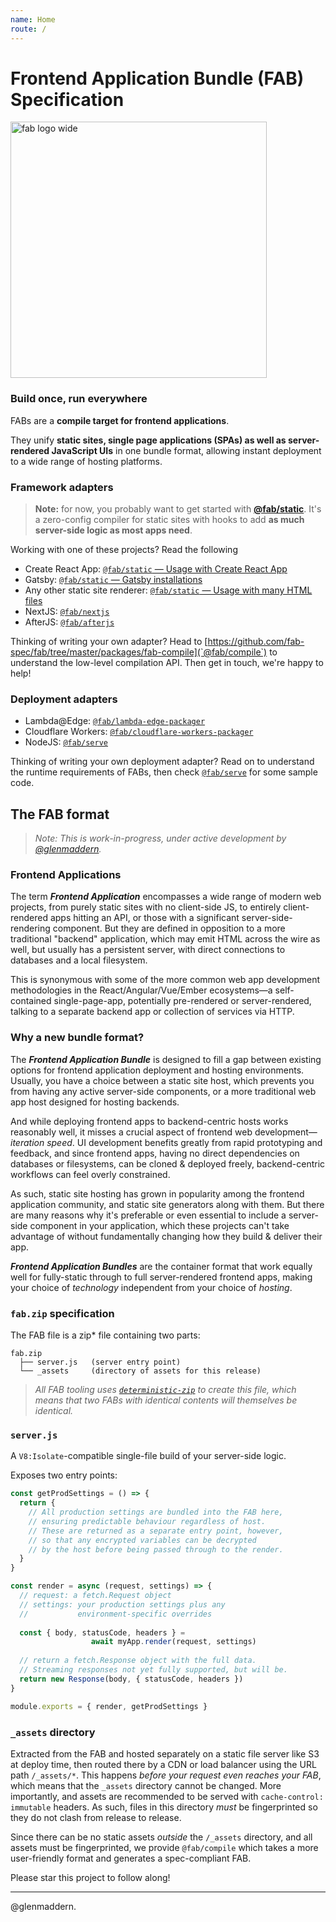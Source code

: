 ```yaml
---
name: Home
route: /
---
```


# Frontend Application Bundle (FAB) Specification

<img width="410" alt="fab logo wide" src="https://user-images.githubusercontent.com/23264/53390558-a7fb3e80-39e7-11e9-8b5b-d33640e6514f.png"/>

### Build once, run everywhere

FABs are a **compile target for frontend applications**.

They unify **static sites, single page applications (SPAs) as well as server-rendered JavaScript UIs** in one bundle format, allowing instant deployment to a wide range of hosting platforms.

### Framework adapters

> **Note:** for now, you probably want to get started with [**@fab/static**](https://github.com/fab-spec/fab/tree/master/packages/fab-static). It's a zero-config compiler for static sites with hooks to add **as much server-side logic as most apps need**.

Working with one of these projects? Read the following 

* Create React App: [`@fab/static` — Usage with Create React App](https://github.com/fab-spec/fab/tree/master/packages/fab-static)
* Gatsby: [`@fab/static` — Gatsby installations](https://github.com/fab-spec/fab/tree/master/packages/fab-static)
* Any other static site renderer: [`@fab/static` — Usage with many HTML files](https://github.com/fab-spec/fab/tree/master/packages/fab-static)
* NextJS: [`@fab/nextjs`](https://github.com/fab-spec/fab/tree/master/packages/fab-nextjs)
* AfterJS: [`@fab/afterjs`](https://github.com/fab-spec/fab/tree/master/packages/fab-afterjs)

Thinking of writing your own adapter? Head to [https://github.com/fab-spec/fab/tree/master/packages/fab-compile](`@fab/compile`) to understand the low-level compilation API. Then get in touch, we're happy to help!

### Deployment adapters

* Lambda@Edge: [`@fab/lambda-edge-packager`](https://github.com/fab-spec/lambda-edge-packager)
* Cloudflare Workers: [`@fab/cloudflare-workers-packager`](https://github.com/fab-spec/cloudflare-workers-packager)
* NodeJS: [`@fab/serve`](https://github.com/fab-spec/fab/tree/master/packages/fab-serve)

Thinking of writing your own deployment adapter? Read on to understand the runtime requirements of FABs, then check [`@fab/serve`](https://github.com/fab-spec/fab/tree/master/packages/fab-serve) for some sample code.

## The FAB format

> _Note: This is work-in-progress, under active development by [@glenmaddern](https://twitter.com/glenmaddern)._

### Frontend Applications

The term _**Frontend Application**_ encompasses a wide range of modern web projects, from purely static sites with no client-side JS, to entirely client-rendered apps hitting an API, or those with a significant server-side-rendering component. But they are defined in opposition to a more traditional "backend" application, which may emit HTML across the wire as well, but usually has a persistent server, with direct connections to databases and a local filesystem.

This is synonymous with some of the more common web app development methodologies in the React/Angular/Vue/Ember ecosystems—a self-contained single-page-app, potentially pre-rendered or server-rendered, talking to a separate backend app or collection of services via HTTP.

### Why a new bundle format?

The _**Frontend Application Bundle**_ is designed to fill a gap between existing options for frontend application deployment and hosting environments. Usually, you have a choice between a static site host, which prevents you from having any active server-side components, or a more traditional web app host designed for hosting backends.

And while deploying frontend apps to backend-centric hosts works reasonably well, it misses a crucial aspect of frontend web development—_iteration speed_. UI development benefits greatly from rapid prototyping and feedback, and since frontend apps, having no direct dependencies on databases or filesystems, can be cloned & deployed freely, backend-centric workflows can feel overly constrained.

As such, static site hosting has grown in popularity among the frontend application community, and static site generators along with them. But there are many reasons why it's preferable or even essential to include a server-side component in your application, which these projects can't take advantage of without fundamentally changing how they build & deliver their app.

_**Frontend Application Bundles**_ are the container format that work equally well for fully-static through to full server-rendered frontend apps, making your choice of _technology_ independent from your choice of _hosting_.

### `fab.zip` specification

The FAB file is a zip* file containing two parts:

```
fab.zip
  ├── server.js   (server entry point)
  └── _assets     (directory of assets for this release)
```

> _All FAB tooling uses [`deterministic-zip`](https://npm.im/deterministic-zip) to create this file, which means that two FABs with identical contents will themselves be identical._ 

### `server.js`

A `V8:Isolate`-compatible single-file build of your server-side logic.

Exposes two entry points:

```js
const getProdSettings = () => {
  return {
    // All production settings are bundled into the FAB here,
    // ensuring predictable behaviour regardless of host.
    // These are returned as a separate entry point, however,
    // so that any encrypted variables can be decrypted
    // by the host before being passed through to the render.
  }
}

const render = async (request, settings) => {
  // request: a fetch.Request object
  // settings: your production settings plus any
  //           environment-specific overrides
  
  const { body, statusCode, headers } = 
                  await myApp.render(request, settings)
  
  // return a fetch.Response object with the full data.
  // Streaming responses not yet fully supported, but will be.
  return new Response(body, { statusCode, headers })
}

module.exports = { render, getProdSettings }
```

### `_assets` directory

Extracted from the FAB and hosted separately on a static file server like S3 at deploy time, then routed there by a CDN or load balancer using the URL path `/_assets/*`. This happens _before your request even reaches your FAB_, which means that the `_assets` directory cannot be changed. More importantly, and assets are recommended to be served with `cache-control: immutable` headers. As such, files in this directory _must_ be fingerprinted so they do not clash from release to release.

Since there can be no static assets _outside_ the `/_assets` directory, and all assets must be fingerprinted, we provide `@fab/compile` which takes a more user-friendly format and generates a spec-compliant FAB.

Please star this project to follow along!

---

@glenmaddern.

